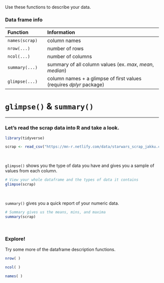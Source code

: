 
Use these functions to describe your data.

### Data frame info {-}

<div class="pinkcode">

| Function  |  | Information                                                      |   
|:----------|--|:-----------------------------------------------------------------|
| `names(scrap)`  |  | column names            |  
| `nrow(...)`     |  | number of rows          |  
| `ncol(...)`     |  | number of columns       | 
| `summary(...)`  |  | summary of all column values (ex. _max_, _mean_, _median_)  | 
| `glimpse(...)`  |  | column names + a glimpse of first values (requires _dplyr_ package)   |

</div>


# `glimpse()` & `summary()`
<hr>



### Let's read the scrap data into R and take a look. {-}

```{r read-glimpse, warning=F, message=F}
library(tidyverse)

scrap <- read_csv("https://mn-r.netlify.com/data/starwars_scrap_jakku.csv")
```

<br>

`glimpse()` shows you the type of data you have and gives you a sample of values from each column.

```{r glimpse-sc, warning=F, message=F}
# View your whole dataframe and the types of data it contains
glimpse(scrap)
```

<br>

`summary()` gives you a quick report of your numeric data.

```{r summary-scrap, warning=F, message=F}
# Summary gives us the means, mins, and maxima 
summary(scrap)
```

<br>

<div class="tip">
### <i class="fas fa-user-astronaut" aria-hidden="true" style="color: green"></i> Explore! {-}

Try some more of the dataframe description functions.

```{r summary-try, eval=F}
nrow( )

ncol( )

names( )
```

</div>

